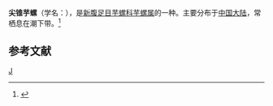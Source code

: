 {{Speciesbox 
| taxon = Conus aculeiformis
| authority = Reeve
| image = Conus aculeiformis 1.jpg
}}
'''尖锥芋螺'''（学名：''{{lang|la|Conus aculeiformis}}''），是[[新腹足目|新腹足目]][[芋螺科|芋螺科]][[芋螺属|芋螺属]]的一种。主要分布于[[中国大陆|中国大陆]]，常栖息在潮下带。<ref>{{cite web|url=http://shell.sinica.edu.tw/chinese/shellbase_detail.php?science_no=5750|title=国际贝库：尖锥芋螺|publisher=台湾贝类资料库|accessdate=2009-08-11|archive-date=2016-03-04|archive-url=https://web.archive.org/web/20160304110922/http://shell.sinica.edu.tw/chinese/shellbase_detail.php?science_no=5750|dead-url=no}}</ref>

== 参考文献 ==
{{reflist}}
{{Taxonbar}}

[[Category:芋螺属|J]]